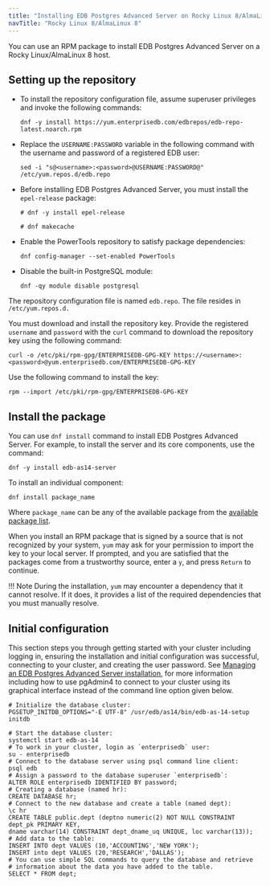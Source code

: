 ```yaml
---
title: "Installing EDB Postgres Advanced Server on Rocky Linux 8/AlmaLinux 8 x86"
navTitle: "Rocky Linux 8/AlmaLinux 8"
---
```


You can use an RPM package to install EDB Postgres Advanced Server on a Rocky Linux/AlmaLinux 8 host.

## Setting up the repository

-   To install the repository configuration file, assume superuser privileges and invoke the following commands:

    ```text
    dnf -y install https://yum.enterprisedb.com/edbrepos/edb-repo-latest.noarch.rpm
    ```

-   Replace the `USERNAME:PASSWORD` variable in the following command with the username and password of a registered EDB user:

    ```text
    sed -i "s@<username>:<password>@USERNAME:PASSWORD@" /etc/yum.repos.d/edb.repo
    ```

-   Before installing EDB Postgres Advanced Server, you must install the `epel-release` package:

    ```text
    # dnf -y install epel-release

    # dnf makecache
    ```

-   Enable the PowerTools repository to satisfy package dependencies:

    ```text
    dnf config-manager --set-enabled PowerTools
    ```

-   Disable the built-in PostgreSQL module:

    ```text
    dnf -qy module disable postgresql
    ```

The repository configuration file is named `edb.repo`. The file resides in `/etc/yum.repos.d.` 

You must download and install the repository key. Provide the registered `username` and `password` with the `curl` command to download the repository key using the following command:

```text
curl -o /etc/pki/rpm-gpg/ENTERPRISEDB-GPG-KEY https://<username>:<password>@yum.enterprisedb.com/ENTERPRISEDB-GPG-KEY
```

Use the following command to install the key:

```text
rpm --import /etc/pki/rpm-gpg/ENTERPRISEDB-GPG-KEY
```

## Install the package

You can use `dnf install` command to install EDB Postgres Advanced Server. For example, to install the server and its core components, use the command:

```text
dnf -y install edb-as14-server
```
To install an individual component:

```shell
dnf install package_name
```

Where `package_name` can be any of the available package from the [available package list](/epas/latest/epas_inst_linux/install_details/rpm_packages/).

When you install an RPM package that is signed by a source that is not recognized by your system, `yum` may ask for your permission to import the key to your local server. If prompted, and you are satisfied that the packages come from a trustworthy source, enter a `y`, and press `Return` to continue.

!!! Note
    During the installation, `yum` may encounter a dependency that it cannot resolve. If it does, it provides a list of the required dependencies that you must manually resolve.

## Initial configuration
This section steps you through getting started with your cluster including logging in, ensuring the installation and initial configuration was successful, connecting to your cluster, and creating the user password. See [Managing an EDB Postgres Advanced Server installation](/epas/latest/epas_inst_linux/managing_an_advanced_server_installation), for more information including how to use pgAdmin4 to connect to your cluster using its graphical interface instead of the command line option given below.

```shell
# Initialize the database cluster:
PGSETUP_INITDB_OPTIONS="-E UTF-8" /usr/edb/as14/bin/edb-as-14-setup initdb
   
# Start the database cluster:
systemctl start edb-as-14
# To work in your cluster, login as `enterprisedb` user:
su - enterprisedb
# Connect to the database server using psql command line client:
psql edb
# Assign a password to the database superuser `enterprisedb`:
ALTER ROLE enterprisedb IDENTIFIED BY password;
# Creating a database (named hr):
CREATE DATABASE hr;
# Connect to the new database and create a table (named dept):
\c hr
CREATE TABLE public.dept (deptno numeric(2) NOT NULL CONSTRAINT dept_pk PRIMARY KEY, 
dname varchar(14) CONSTRAINT dept_dname_uq UNIQUE, loc varchar(13));
# Add data to the table:
INSERT INTO dept VALUES (10,'ACCOUNTING','NEW YORK');
INSERT into dept VALUES (20,'RESEARCH','DALLAS');
# You can use simple SQL commands to query the database and retrieve 
# information about the data you have added to the table. 
SELECT * FROM dept;
```

